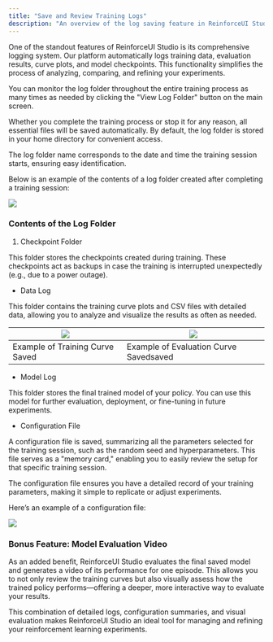 ```yaml
---
title: "Save and Review Training Logs"
description: "An overview of the log saving feature in ReinforceUI Studio."
---
```


One of the standout features of ReinforceUI Studio is its comprehensive logging system. Our platform automatically logs training data, evaluation results, curve plots, and model checkpoints. This functionality simplifies the process of analyzing, comparing, and refining your experiments.

You can monitor the log folder throughout the entire training process as many times as needed by clicking the "View Log Folder" button on the main screen.

Whether you complete the training process or stop it for any reason, all essential files will be saved automatically. By default, the log folder is stored in your home directory for convenient access.

<Tip>
  The log folder name corresponds to the date and time the training session starts, ensuring easy identification.
</Tip>

Below is an example of the contents of a log folder created after completing a training session:

![](/log_folder_example.png)

### Contents of the Log Folder

1. Checkpoint Folder

This folder stores the checkpoints created during training. These checkpoints act as backups in case the training is interrupted unexpectedly (e.g., due to a power outage).

* Data Log

This folder contains the training curve plots and CSV files with detailed data, allowing you to analyze and visualize the results as often as needed.

| ![](/training_log.png)          | ![](/evaluation_log.png)               |
| ------------------------------- | -------------------------------------- |
| Example of Training Curve Saved | Example of Evaluation Curve Savedsaved |

* Model Log

This folder stores the final trained model of your policy. You can use this model for further evaluation, deployment, or fine-tuning in future experiments.

* Configuration File

A configuration file is saved, summarizing all the parameters selected for the training session, such as the random seed and hyperparameters. This file serves as a "memory card," enabling you to easily review the setup for that specific training session.&#x9;

<Tip>
  The configuration file ensures you have a detailed record of your training parameters, making it simple to replicate or adjust experiments.
</Tip>

Here’s an example of a configuration file:

![](/example_config.png)

### Bonus Feature: Model Evaluation Video

As an added benefit, ReinforceUI Studio evaluates the final saved model and generates a video of its performance for one episode. This allows you to not only review the training curves but also visually assess how the trained policy performs—offering a deeper, more interactive way to evaluate your results.

This combination of detailed logs, configuration summaries, and visual evaluation makes ReinforceUI Studio an ideal tool for managing and refining your reinforcement learning experiments.